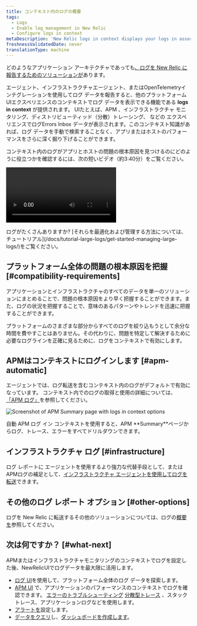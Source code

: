 ```yaml
---
title: コンテキスト内のログの概要
tags:
  - Logs
  - Enable log management in New Relic
  - Configure logs in context
metaDescription: 'New Relic logs in context displays your logs in assorted New Relic experiences, helping you more easily correlate and troubleshoot issues.'
freshnessValidatedDate: never
translationType: machine
---
```



どのようなアプリケーション アーキテクチャであっても[、ログを New Relic に報告するためのソリューションが](/docs/logs/get-started/get-started-log-management#integrate-logs)あります。

<InlinePopover type="apm"/>エージェント、インフラストラクチャエージェント、またはOpenTelemetryインテグレーションを使用してログ データを報告すると、他のプラットフォームUIエクスペリエンスのコンテキストでログ データを表示できる機能である <DNT>**logs in context**</DNT> が提供されます。 UIたとえば、APM 、インフラストラクチャ モニタリング、ディストリビューティッド（分散）トレーシング、 などの エクスペリエンスでログErrors Inbox データが表示されます。このコンテキスト知識があれば、ログ データを手動で検索することなく、アプリまたはホストのパフォーマンスをさらに深く掘り下げることができます。

コンテキスト内のログがアプリとホストの問題の根本原因を見つけるのにどのように役立つかを確認するには、次の短いビデオ（約3:40分）をご覧ください。

<Video
  id="Vgae-GrlZWg"
  type="youtube"
/>

<Callout variant="tip">
  ログがたくさんありますか? [それらを最適化および管理する方法については、チュートリアル](/docs/tutorial-large-logs/get-started-managing-large-logs/)をご覧ください。
</Callout>

## プラットフォーム全体の問題の根本原因を把握 [#compatibility-requirements]

アプリケーションとインフラストラクチャのすべてのデータを単一のソリューションにまとめることで、問題の根本原因をより早く把握することができます。また、ログの状況を把握することで、意味のあるパターンやトレンドを迅速に把握することができます。

プラットフォームのさまざまな部分からすべてのログを絞り込もうとして余分な時間を費やすことはありません。その代わりに、問題を特定して解決するために必要なログラインを正確に見るために、ログをコンテキストで有効にします。

## APMはコンテキストにログインします [#apm-automatic]

<InlinePopover type="apm"/>エージェントでは、ログ転送を含むコンテキスト内のログがデフォルトで有効になっています。 コンテキスト内での<InlinePopover type="apm"/>ログの取得と使用の詳細については、 [「APM ログ」](/docs/apm/new-relic-apm/getting-started/get-started-logs-context)を参照してください。

<img
  title="APM logs in context UI options"
  alt="Screenshot of APM Summary page with logs in context options"
  src={logsApmLogsinContextinUi}
/>

<figcaption>
  自動 APM ログ イン コンテキストを使用すると、APM <DNT>**Summary**</DNT>ページからログ、トレース、エラーをすべてドリルダウンできます。
</figcaption>

## インフラストラクチャ ログ [#infrastructure]

ログ レポートに <InlinePopover type="apm"/>エージェントを使用するより強力な代替手段として、またはAPMログの補足として、[インフラストラクチャ エージェントを使用してログを転送](/docs/logs/forward-logs/forward-your-logs-using-infrastructure-agent)できます。

## その他のログ レポート オプション [#other-options]

ログを New Relic に転送するその他のソリューションについては、ログの[概要 を](/docs/logs/get-started/get-started-log-management#integrate-logs)参照してください。

<InstallFeedback/>

## 次は何ですか？ [#what-next]

APMまたはインフラストラクチャモニタリングのコンテキストでログを設定した後、NewRelicUIでログデータを最大限に活用します。

* [ログ UI](/docs/logs/log-management/ui-data/use-logs-ui)を使用して、プラットフォーム全体のログ データを探索します。
* [APM UI](/docs/logs/log-management/ui-data/use-logs-ui/#links) で、アプリケーションのパフォーマンスのコンテキストでログを確認できます。 [エラーのトラブルシューティング](/docs/apm/apm-ui-pages/error-analytics/errors-page-find-fix-verify-problems/) [分散型トレース](/docs/apm/distributed-tracing/ui-data/understand-use-distributed-tracing-data) 、スタックトレース、アプリケーションログなどを使用します。
* [アラートを](/docs/alerts-applied-intelligence/new-relic-alerts/alert-conditions/create-alert-conditions/)設定します。
* [データをクエリ](/docs/query-your-data/explore-query-data/get-started/introduction-querying-new-relic-data/)し、[ダッシュボードを作成します](/docs/query-your-data/explore-query-data/dashboards/introduction-dashboards/)。